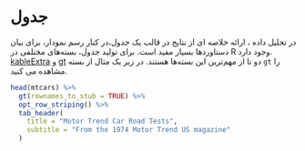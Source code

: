 # جدول

در تحلیل داده ، ارائه خلاصه ای از نتایج در قالب یک جدول،در کنار رسم نمودار، برای بیان دستاوردها بسیار مفید است.
برای تولید جدول، بسته‌های مختلفی در R وجود دارد.
[kableExtra](https://haozhu233.github.io/kableExtra/) 
و 
[gt](https://gt.rstudio.com/)
دو تا از مهم‌ترین این بسته‌ها هستند.
در زیر یک مثال از بسته
`gt`
را مشاهده می کنید.

```r
head(mtcars) %>% 
  gt(rownames_to_stub = TRUE) %>% 
  opt_row_striping() %>% 
  tab_header(
    title = "Motor Trend Car Road Tests",
    subtitle = "From the 1974 Motor Trend US magazine"
  )

```
